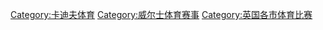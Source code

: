 [[Category:卡迪夫体育|Category:卡迪夫体育]]
[[Category:威尔士体育赛事|Category:威尔士体育赛事]]
[[Category:英国各市体育比赛|Category:英国各市体育比赛]]
